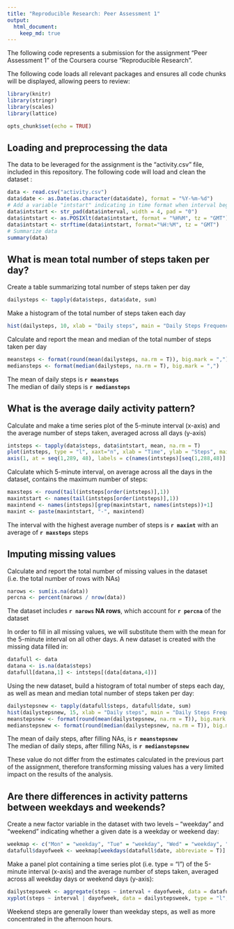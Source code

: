 ```yaml
---
title: "Reproducible Research: Peer Assessment 1"
output: 
  html_document:
    keep_md: true
---
```


The following code represents a submission for the assignment "Peer Assessment 1" of the Coursera course "Reproducible Research".

The following code loads all relevant packages and ensures all code chunks will be displayed, allowing peers to review:

```r
library(knitr)
library(stringr)
library(scales)
library(lattice)

opts_chunk$set(echo = TRUE)
```

## Loading and preprocessing the data

The data to be leveraged for the assignment is the "activity.csv" file, included in this repository. The following code will load and clean the dataset :

```r
data <- read.csv("activity.csv")
data$date <- as.Date(as.character(data$date), format = "%Y-%m-%d")
# Add a variable "intstart" indicating in time format when interval begins
data$intstart <- str_pad(data$interval, width = 4, pad = "0")
data$intstart <- as.POSIXlt(data$intstart, format = "%H%M", tz = "GMT") 
data$intstart <- strftime(data$intstart, format="%H:%M", tz = "GMT")
# Summarize data
summary(data)
```

## What is mean total number of steps taken per day?

Create a table summarizing total number of steps taken per day

```r
dailysteps <- tapply(data$steps, data$date, sum)
```

Make a histogram of the total number of steps taken each day

```r
hist(dailysteps, 10, xlab = "Daily steps", main = "Daily Steps Frequency")
```

Calculate and report the mean and median of the total number of steps taken per day

```r
meansteps <- format(round(mean(dailysteps, na.rm = T)), big.mark = ",")
mediansteps <- format(median(dailysteps, na.rm = T), big.mark = ",")
```

The mean of daily steps is **`r meansteps`**  
The median of daily steps is **`r mediansteps`**

## What is the average daily activity pattern?

Calculate and make a time series plot of the 5-minute interval (x-axis) and the average number of steps taken, averaged across all days (y-axis)

```r
intsteps <- tapply(data$steps, data$intstart, mean, na.rm = T)
plot(intsteps, type = "l", xaxt="n", xlab = "Time", ylab = "Steps", main = "Average steps by time of day")
axis(1, at = seq(1,289, 48), labels = c(names(intsteps)[seq(1,288,48)],"00:00"))
```

Calculate which 5-minute interval, on average across all the days in the dataset, contains the maximum number of steps:

```r
maxsteps <- round(tail(intsteps[order(intsteps)],1))
maxintstart <- names(tail(intsteps[order(intsteps)],1))
maxintend <- names(intsteps)[grep(maxintstart, names(intsteps))+1]
maxint <- paste(maxintstart, "-", maxintend)
```
The interval with the highest average number of steps is **`r maxint`** with an average of **`r maxsteps`** steps

## Imputing missing values

Calculate and report the total number of missing values in the dataset (i.e. the total number of rows with NAs)

```r
narows <- sum(is.na(data))
percna <- percent(narows / nrow(data))
```

The dataset includes **`r narows` NA rows**, which account for **`r percna`** of the dataset

In order to fill in all missing values, we will substitute them with the mean for the 5-minute interval on all other days. A new dataset is created with the missing data filled in:

```r
datafull <- data
datana <- is.na(data$steps)
datafull[datana,1] <- intsteps[(data[datana,4])]
```
Using the new dataset, build a histogram of total number of steps each day, as well as mean and median total number of steps taken per day:

```r
dailystepsnew <- tapply(datafull$steps, datafull$date, sum)
hist(dailystepsnew, 15, xlab = "Daily steps", main = "Daily Steps Frequency (No NAs)")
meanstepsnew <- format(round(mean(dailystepsnew, na.rm = T)), big.mark = ",")
medianstepsnew <- format(round(median(dailystepsnew, na.rm = T)), big.mark = ",")
```
The mean of daily steps, after filling NAs, is **`r meanstepsnew`**  
The median of daily steps, after filling NAs, is **`r medianstepsnew`**

These value do not differ from the estimates calculated in the previous part of the assignment, therefore transforming missing values has a very limited impact on the results of the analysis.

## Are there differences in activity patterns between weekdays and weekends?

Create a new factor variable in the dataset with two levels -- "weekday" and "weekend" indicating whether a given date is a weekday or weekend day:

```r
weekmap <- c("Mon" = "weekday", "Tue" = "weekday", "Wed" = "weekday", "Thu" = "weekday", "Fri" = "weekday", "Sat" = "weekend","Sun" = "weekend")
datafull$dayofweek <- weekmap[weekdays(datafull$date, abbreviate = T)]
```


Make a panel plot containing a time series plot (i.e. type = "l") of the 5-minute interval (x-axis) and the average number of steps taken, averaged across all weekday days or weekend days (y-axis):

```r
dailystepsweek <- aggregate(steps ~ interval + dayofweek, data = datafull, FUN = mean)
xyplot(steps ~ interval | dayofweek, data = dailystepsweek, type = "l", layout = c(1, 2), xlab = "Interval", ylab = "Steps", main = "Average steps on weekend and weekday", scales = list(x = list(at = quantile(dailystepsweek$interval), labels = c("00:00", "06:00", "12:00", "18:00", "00:00"))))
```

Weekend steps are generally lower than weekday steps, as well as more concentrated in the afternoon hours.
